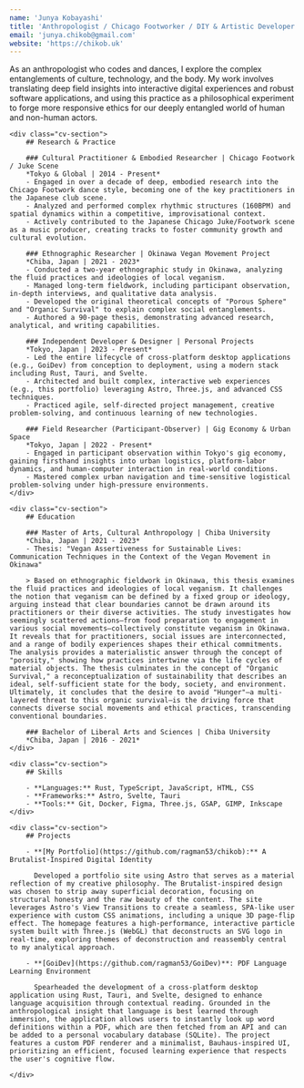 ```yaml
---
name: 'Junya Kobayashi'
title: 'Anthropologist / Chicago Footworker / DIY & Artistic Developer'
email: 'junya.chikob@gmail.com'
website: 'https://chikob.uk'
---
```


As an anthropologist who codes and dances, I explore the complex entanglements of culture, technology, and the body. My work involves translating deep field insights into interactive digital experiences and robust software applications, and using this practice as a philosophical experiment to forge more responsive ethics for our deeply entangled world of human and non-human actors.

<div class="cv-grid">

    <div class="cv-section">
        ## Research & Practice

        ### Cultural Practitioner & Embodied Researcher | Chicago Footwork / Juke Scene
        *Tokyo & Global | 2014 - Present*
        - Engaged in over a decade of deep, embodied research into the Chicago Footwork dance style, becoming one of the key practitioners in the Japanese club scene.
        - Analyzed and performed complex rhythmic structures (160BPM) and spatial dynamics within a competitive, improvisational context.
        - Actively contributed to the Japanese Chicago Juke/Footwork scene as a music producer, creating tracks to foster community growth and cultural evolution.

        ### Ethnographic Researcher | Okinawa Vegan Movement Project
        *Chiba, Japan | 2021 - 2023*
        - Conducted a two-year ethnographic study in Okinawa, analyzing the fluid practices and ideologies of local veganism.
        - Managed long-term fieldwork, including participant observation, in-depth interviews, and qualitative data analysis.
        - Developed the original theoretical concepts of "Porous Sphere" and "Organic Survival" to explain complex social entanglements.
        - Authored a 90-page thesis, demonstrating advanced research, analytical, and writing capabilities.

        ### Independent Developer & Designer | Personal Projects
        *Tokyo, Japan | 2023 - Present*
        - Led the entire lifecycle of cross-platform desktop applications (e.g., GoiDev) from conception to deployment, using a modern stack including Rust, Tauri, and Svelte.
        - Architected and built complex, interactive web experiences (e.g., this portfolio) leveraging Astro, Three.js, and advanced CSS techniques.
        - Practiced agile, self-directed project management, creative problem-solving, and continuous learning of new technologies.

        ### Field Researcher (Participant-Observer) | Gig Economy & Urban Space
        *Tokyo, Japan | 2022 - Present*
        - Engaged in participant observation within Tokyo's gig economy, gaining firsthand insights into urban logistics, platform-labor dynamics, and human-computer interaction in real-world conditions.
        - Mastered complex urban navigation and time-sensitive logistical problem-solving under high-pressure environments.
    </div>

    <div class="cv-section">
        ## Education

        ### Master of Arts, Cultural Anthropology | Chiba University
        *Chiba, Japan | 2021 - 2023*
        - Thesis: "Vegan Assertiveness for Sustainable Lives: Communication Techniques in the Context of the Vegan Movement in Okinawa"
        
        > Based on ethnographic fieldwork in Okinawa, this thesis examines the fluid practices and ideologies of local veganism. It challenges the notion that veganism can be defined by a fixed group or ideology, arguing instead that clear boundaries cannot be drawn around its practitioners or their diverse activities. The study investigates how seemingly scattered actions—from food preparation to engagement in various social movements—collectively constitute veganism in Okinawa. It reveals that for practitioners, social issues are interconnected, and a range of bodily experiences shapes their ethical commitments. The analysis provides a materialistic answer through the concept of "porosity," showing how practices intertwine via the life cycles of material objects. The thesis culminates in the concept of "Organic Survival," a reconceptualization of sustainability that describes an ideal, self-sufficient state for the body, society, and environment. Ultimately, it concludes that the desire to avoid "Hunger"—a multi-layered threat to this organic survival—is the driving force that connects diverse social movements and ethical practices, transcending conventional boundaries.

        ### Bachelor of Liberal Arts and Sciences | Chiba University
        *Chiba, Japan | 2016 - 2021*
    </div>

    <div class="cv-section">
        ## Skills

        - **Languages:** Rust, TypeScript, JavaScript, HTML, CSS
        - **Frameworks:** Astro, Svelte, Tauri
        - **Tools:** Git, Docker, Figma, Three.js, GSAP, GIMP, Inkscape
    </div>

    <div class="cv-section">
        ## Projects

        - **[My Portfolio](https://github.com/ragman53/chikob):** A Brutalist-Inspired Digital Identity
        
          Developed a portfolio site using Astro that serves as a material reflection of my creative philosophy. The Brutalist-inspired design was chosen to strip away superficial decoration, focusing on structural honesty and the raw beauty of the content. The site leverages Astro's View Transitions to create a seamless, SPA-like user experience with custom CSS animations, including a unique 3D page-flip effect. The homepage features a high-performance, interactive particle system built with Three.js (WebGL) that deconstructs an SVG logo in real-time, exploring themes of deconstruction and reassembly central to my analytical approach.

        - **[GoiDev](https://github.com/ragman53/GoiDev)**: PDF Language Learning Environment
        
          Spearheaded the development of a cross-platform desktop application using Rust, Tauri, and Svelte, designed to enhance language acquisition through contextual reading. Grounded in the anthropological insight that language is best learned through immersion, the application allows users to instantly look up word definitions within a PDF, which are then fetched from an API and can be added to a personal vocabulary database (SQLite). The project features a custom PDF renderer and a minimalist, Bauhaus-inspired UI, prioritizing an efficient, focused learning experience that respects the user's cognitive flow.

    </div>
</div>
